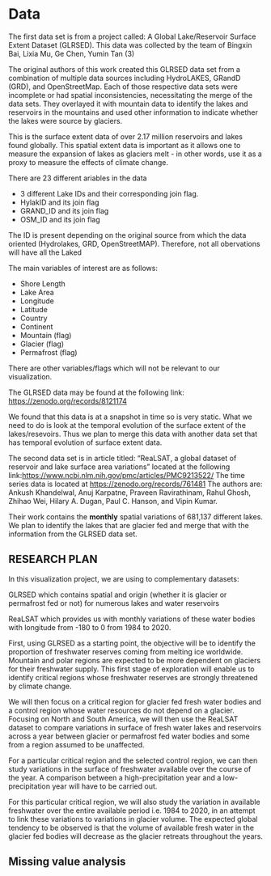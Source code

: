 # Data
The first data set is from a project called: A Global Lake/Reservoir Surface Extent Dataset (GLRSED). This data was collected by the team of Bingxin Bai, Lixia Mu, Ge Chen, Yumin Tan (3)

The original authors of this work created this GLRSED data set from a combination of multiple data sources including HydroLAKES, GRandD (GRD), and OpenStreetMap. Each of those respective data sets were incomplete or had spatial inconsistencies, necessitating the merge of the data sets. They overlayed it with mountain data to identify the lakes and reservoirs in the mountains and used other information to indicate whether the lakes were source by glaciers.

This is the surface extent data of over 2.17 million reservoirs and lakes found globally. This spatial extent data is important as it allows one to measure the expansion of lakes as glaciers melt - in other words, use it as a proxy to measure the effects of climate change.

There are 23 different ariables in the data

-   3 different Lake IDs and their corresponding join flag.\
-   HylakID and its join flag
-   GRAND_ID and its join flag
-   OSM_ID and its join flag

The ID is present depending on the original source from which the data oriented (Hydrolakes, GRD, OpenStreetMAP). Therefore, not all obervations will have all the Laked

The main variables of interest are as follows:

-   Shore Length
-   Lake Area
-   Longitude
-   Latitude
-   Country
-   Continent
-   Mountain (flag)
-   Glacier (flag)
-   Permafrost (flag)

There are other variables/flags which will not be relevant to our visualization.

The GLRSED data may be found at the following link: <https://zenodo.org/records/8121174>

We found that this data is at a snapshot in time so is very static. What we need to do is look at the temporal evolution of the surface extent of the lakes/resevoirs. Thus we plan to merge this data with another data set that has temporal evolution of surface extent data.

The second data set is in article titled: "ReaLSAT, a global dataset of reservoir and lake surface area variations" located at the following link:<https://www.ncbi.nlm.nih.gov/pmc/articles/PMC9213522/> The time series data is located at <https://zenodo.org/records/761481> The authors are: Ankush Khandelwal, Anuj Karpatne, Praveen Ravirathinam, Rahul Ghosh, Zhihao Wei, Hilary A. Dugan, Paul C. Hanson, and Vipin Kumar.

Their work contains the **monthly** spatial variations of 681,137 different lakes. We plan to identify the lakes that are glacier fed and merge that with the information from the GLRSED data set.


## RESEARCH PLAN

In this visualization project, we are using to complementary datasets:

GLRSED which contains spatial and origin (whether it is glacier or permafrost fed or not) for numerous lakes and water reservoirs

ReaLSAT which provides us with monthly variations of these water bodies with longitude from -180 to 0 from 1984 to 2020.

First, using GLRSED as a starting point, the objective will be to identify the proportion of freshwater reserves coming from melting ice worldwide. Mountain and polar regions are expected to be more dependent on glaciers for their freshwater supply. This first stage of exploration will enable us to identify critical regions whose freshwater reserves are strongly threatened by climate change.

We will then focus on a critical region for glacier fed fresh water bodies and a control region whose water resources do not depend on a glacier. Focusing on North and South America, we will then use the ReaLSAT dataset to compare variations in surface of fresh water lakes and reservoirs across a year between glacier or permafrost fed water bodies and some from a region assumed to be unaffected.

For a particular critical region and the selected control region, we can then study variations in the surface of freshwater available over the course of the year. A comparison between a high-precipitation year and a low-precipitation year will have to be carried out.

For this particular critical region, we will also study the variation in available freshwater over the entire available period i.e. 1984 to 2020, in an attempt to link these variations to variations in glacier volume. The expected global tendency to be observed is that the volume of available fresh water in the glacier fed bodies will decrease as the glacier retreats throughout the years.


## Missing value analysis
